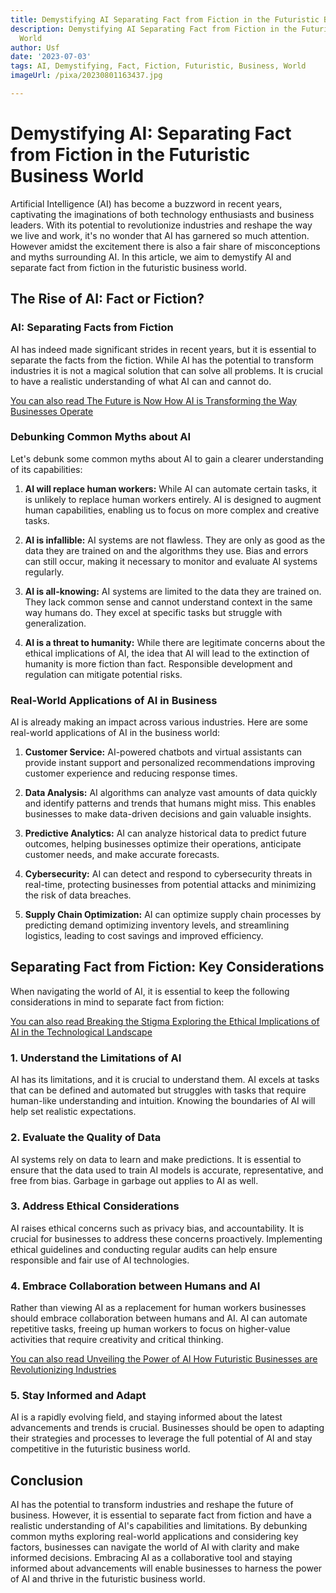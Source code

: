 ```yaml
---
title: Demystifying AI Separating Fact from Fiction in the Futuristic Business World
description: Demystifying AI Separating Fact from Fiction in the Futuristic Business
  World
author: Usf
date: '2023-07-03'
tags: AI, Demystifying, Fact, Fiction, Futuristic, Business, World
imageUrl: /pixa/20230801163437.jpg

---
```

# Demystifying AI: Separating Fact from Fiction in  the Futuristic Business World

Artificial Intelligence (AI) has become a buzzword in recent  years, captivating the imaginations of both technology enthusiasts and business leaders. With its potential to revolutionize industries and  reshape the way we live and work, it's no wonder that AI has garnered  so much attention. However amidst the excitement there is also a fair  share of misconceptions and myths surrounding AI. In this article, we aim  to demystify AI and separate fact from fiction in the futuristic business world.

## The Rise  of AI: Fact  or Fiction?

### AI: Separating Facts from  Fiction

AI has indeed made significant strides in recent years, but it  is  essential to separate the facts from  the  fiction. While AI has the potential to transform industries it  is not a magical solution that can solve all problems. It is crucial to have a realistic understanding of what AI can and cannot do.

[You can also read  The Future  is Now How AI is Transforming the Way Businesses Operate](The%20Future%20is%20Now%20How%20AI%20is%20Transforming%20the%20Way%20Businesses%20Operate)


### Debunking Common Myths  about AI

Let's  debunk some common myths about AI to gain a  clearer understanding of its capabilities:

1. **AI  will replace human workers:** While AI can automate certain tasks, it is unlikely to replace  human workers entirely. AI is designed to augment human capabilities, enabling us to focus on more complex  and creative tasks.

2.  **AI is infallible:** AI systems are not flawless. They are only as good as the data they are trained on and the algorithms  they use. Bias and errors can  still occur, making it necessary to monitor and evaluate AI systems regularly.

3. **AI is all-knowing:** AI systems  are limited to the data they are trained on. They  lack common sense and cannot understand context in the same way humans do. They excel at specific tasks but struggle with generalization.

4. **AI  is a threat to humanity:** While there are legitimate concerns about the ethical implications of AI, the idea  that AI will lead to the extinction of humanity is more fiction than fact. Responsible development and regulation can mitigate potential risks.

### Real-World  Applications  of AI in Business

AI is already making an impact  across various industries. Here are some real-world applications of AI in the business world:

1. **Customer Service:** AI-powered  chatbots and virtual assistants can provide instant support and personalized recommendations improving customer experience and reducing  response times.

2. **Data Analysis:** AI algorithms can analyze vast amounts of data quickly and identify patterns and trends that humans might miss. This enables businesses to  make  data-driven decisions and  gain valuable insights.

3. **Predictive Analytics:**  AI can analyze historical  data to predict  future outcomes, helping businesses optimize their operations, anticipate customer needs, and make accurate forecasts.

4. **Cybersecurity:** AI can detect and respond to cybersecurity threats in real-time, protecting businesses from potential attacks and minimizing the risk of data  breaches.

5. **Supply Chain Optimization:** AI can optimize supply  chain processes by  predicting demand  optimizing inventory levels, and streamlining logistics, leading to cost  savings and improved efficiency.

## Separating Fact from Fiction: Key Considerations

When navigating the world  of  AI, it  is essential to keep the  following  considerations in mind to separate fact from fiction:

[You  can also read Breaking the Stigma Exploring the Ethical Implications  of AI in the Technological  Landscape](Breaking%20the%20Stigma%20Exploring%20the%20Ethical%20Implications%20of%20AI%20in%20the%20Technological%20Landscape)


### 1.  Understand the Limitations of AI

AI has its limitations, and it is crucial to understand them. AI excels at tasks that can be  defined and automated  but struggles with tasks that require human-like understanding and  intuition. Knowing  the boundaries of AI will help set realistic expectations.

### 2. Evaluate the Quality of Data

AI systems rely on data to learn and make predictions. It is essential  to  ensure that the data used to train AI models is accurate, representative, and  free from bias. Garbage in garbage out  applies to AI as well.

### 3. Address Ethical Considerations

AI  raises ethical concerns such as  privacy bias, and accountability. It is crucial for businesses to address these concerns proactively. Implementing  ethical guidelines and conducting regular audits  can help  ensure responsible and fair  use of AI technologies.

### 4. Embrace Collaboration between Humans and AI

Rather than viewing AI  as a replacement  for human workers businesses should embrace collaboration  between humans and AI. AI can automate repetitive tasks, freeing up  human workers to focus on higher-value activities  that require creativity and critical thinking.

[You can also read Unveiling the Power of AI How Futuristic Businesses are Revolutionizing Industries](Unveiling%20the%20Power%20of%20AI%20How%20Futuristic%20Businesses%20are%20Revolutionizing%20Industries)


### 5. Stay Informed and Adapt

AI is a rapidly evolving field, and staying  informed about the  latest advancements and trends is crucial. Businesses should be  open to adapting their strategies and processes to leverage  the full potential of AI and stay competitive in the futuristic business  world.

## Conclusion

AI has the potential to transform industries and reshape the future of business. However, it is essential to separate  fact from fiction  and have a realistic understanding of AI's capabilities and  limitations. By debunking common myths exploring real-world applications and considering key factors, businesses can navigate the world of AI with clarity and make informed decisions. Embracing AI as  a collaborative tool and staying informed  about advancements will enable businesses  to harness the power of AI and thrive in the futuristic business world.